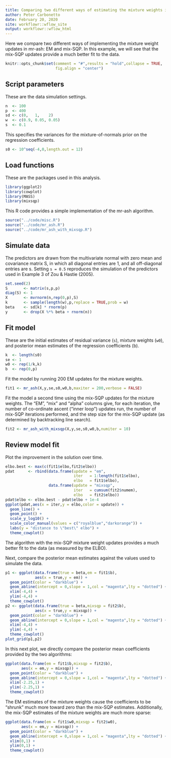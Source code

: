 ```yaml
---
title: Comparing two different ways of estimating the mixture weights in mr-ash
author: Peter Carbonetto
date: February 20, 2020
site: workflowr::wflow_site
output: workflowr::wflow_html
---
```


Here we compare two different ways of implementing the mixture weight
updates in mr-ash: EM and mix-SQP. In this example, we will see that
the mix-SQP updates provide a much better fit to the data.

```r
knitr::opts_chunk$set(comment = "#",results = "hold",collapse = TRUE,
                      fig.align = "center")
```

## Script parameters

These are the data simulation settings.

```r
n  <- 100
p  <- 400
sd <- c(0,   1,    2)
w  <- c(0.9, 0.05, 0.05)
s  <- 0.1
```

This specifies the variances for the mixture-of-normals prior on the
regression coefficients.

```r
s0 <- 10^seq(-4,0,length.out = 12)
```

## Load functions

These are the packages used in this analysis.

```r
library(ggplot2)
library(cowplot)
library(MASS)
library(mixsqp)
```

This R code provides a simple implementation of the mr-ash algorithm.

```r
source("../code/misc.R")
source("../code/mr_ash.R")
source("../code/mr_ash_with_mixsqp.R")
```

## Simulate data

The predictors are drawn from the multivariate normal with zero mean
and covariance matrix S, in which all diagonal entries are 1, and
all off-diagonal entries are s. Setting `s = 0.5` reproduces the
simulation of the predictors used in Example 3 of Zou & Hastie
(2005).

```r
set.seed(2)
S       <- matrix(s,p,p)
diag(S) <- 1
X       <- mvrnorm(n,rep(0,p),S)
k       <- sample(length(w),p,replace = TRUE,prob = w)
beta    <- sd[k] * rnorm(p)
y       <- drop(X %*% beta + rnorm(n))
```

## Fit model

These are the initial estimates of residual variance (`s`), mixture
weights (`w0`), and posterior mean estimates of the regression
coefficients (b).

```r
k  <- length(s0)
se <- 1
w0 <- rep(1/k,k)
b  <- rep(0,p)
```

Fit the model by running 200 EM updates for the mixture weights.

```r
fit1 <- mr_ash(X,y,se,s0,w0,b,maxiter = 200,verbose = FALSE)
```

Fit the model a second time using the mix-SQP updates for the mixture
weights. The "EM", "mix" and "alpha" columns give, for each iteration,
the number of co-ordinate ascent ("inner loop") updates run, the
number of mix-SQP iterations performed, and the step size for the
mix-SQP update (as determined by backtracking line search).

```r
fit2 <- mr_ash_with_mixsqp(X,y,se,s0,w0,b,numiter = 10)
```

## Review model fit

Plot the improvement in the solution over time.

```r
elbo.best <- max(c(fit1$elbo,fit2$elbo))
pdat      <- rbind(data.frame(update = "em",
                              iter   = 1:length(fit1$elbo),
                              elbo   = fit1$elbo),
                   data.frame(update = "mixsqp",
                              iter   = cumsum(fit2$numem),
                              elbo   = fit2$elbo))
pdat$elbo <- elbo.best - pdat$elbo + 1e-4
ggplot(pdat,aes(x = iter,y = elbo,color = update)) +
  geom_line() +
  geom_point() +
  scale_y_log10() +
  scale_color_manual(values = c("royalblue","darkorange")) +
  labs(y = "distance to \"best\" elbo") +
  theme_cowplot()
```

The algorithm with the mix-SQP mixture weight updates provides
a much better fit to the data (as measured by the ELBO).

Next, compare the posterior mean estimates against the values used to
simulate the data.

```r
p1 <- ggplot(data.frame(true = beta,em = fit1$b),
             aes(x = true,y = em)) +
  geom_point(color = "darkblue") +
  geom_abline(intercept = 0,slope = 1,col = "magenta",lty = "dotted") +
  xlim(-4,4) +
  ylim(-4,4) +
  theme_cowplot()
p2 <- ggplot(data.frame(true = beta,mixsqp = fit2$b),
             aes(x = true,y = mixsqp)) +
  geom_point(color = "darkblue") +
  geom_abline(intercept = 0,slope = 1,col = "magenta",lty = "dotted") +
  xlim(-4,4) +
  ylim(-4,4) +
  theme_cowplot()
plot_grid(p1,p2)
```

In this next plot, we directly compare the posterior mean coefficients
provided by the two algorithms:

```r
ggplot(data.frame(em = fit1$b,mixsqp = fit2$b),
       aes(x = em,y = mixsqp)) +
  geom_point(color = "darkblue") +
  geom_abline(intercept = 0,slope = 1,col = "magenta",lty = "dotted") +
  xlim(-2.25,1) +
  ylim(-2.25,1) +
  theme_cowplot()
```

The EM estimates of the mixture weights cause the coefficients to be
"shrunk" much more toward zero than the mix-SQP estimates.
Additionally, the mix-SQP estimates of the mixture weights are much
more sparse:

```r
ggplot(data.frame(em = fit1$w0,mixsqp = fit2$w0),
       aes(x = em,y = mixsqp)) +
  geom_point(color = "darkblue") +
  geom_abline(intercept = 0,slope = 1,col = "magenta",lty = "dotted") +
  xlim(0,1) +
  ylim(0,1) +
  theme_cowplot()
```
